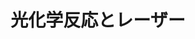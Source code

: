 ﻿---
title: "光化学反応とレーザー"
category: "理学院"
vol: "8"
interviewee: "小尾 欣一 "
url: ""
tags: []
pdf: "8-5.pdf"
career: ""
preface: "------------"
---
